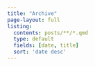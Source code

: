```yaml
---
title: "Archive"
page-layout: full
listing:
  contents: posts/**/*.qmd
  type: default
  fields: [date, title]
  sort: 'date desc'
---
```

<!-- Description of the page. It will be displayed above everything else -->
